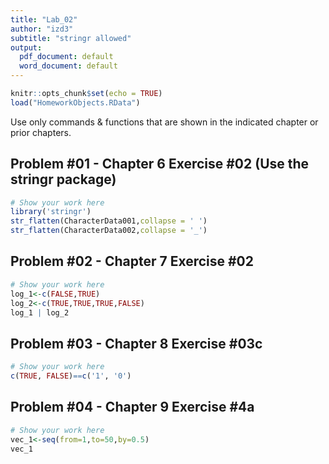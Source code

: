 ```yaml
---
title: "Lab_02"
author: "izd3"
subtitle: "stringr allowed"
output:
  pdf_document: default
  word_document: default
---
```




```r
knitr::opts_chunk$set(echo = TRUE)
load("HomeworkObjects.RData")
```

Use only commands \& functions that are shown in the indicated chapter or prior chapters.

\newpage

## Problem #01 - Chapter 6 Exercise #02 (Use the stringr package) 

```r
# Show your work here
library('stringr')
str_flatten(CharacterData001,collapse = ' ')
str_flatten(CharacterData002,collapse = '_')

```



\newpage

## Problem #02 - Chapter 7 Exercise #02

```r
# Show your work here
log_1<-c(FALSE,TRUE)
log_2<-c(TRUE,TRUE,TRUE,FALSE)
log_1 | log_2

```


\newpage

## Problem #03 - Chapter 8 Exercise #03c

```r
# Show your work here
c(TRUE, FALSE)==c('1', '0')

```


\newpage

## Problem #04 - Chapter 9 Exercise #4a

```r
# Show your work here
vec_1<-seq(from=1,to=50,by=0.5)
vec_1

```